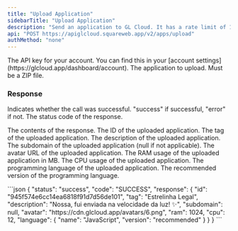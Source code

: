 ```yaml
---
title: "Upload Application"
sidebarTitle: "Upload Application"
description: "Send an application to GL Cloud. It has a rate limit of 1 request every 10 seconds."
api: "POST https://apiglcloud.squareweb.app/v2/apps/upload"
authMethod: "none"
---
```


<ParamField header="Authorization" type="string" placeholder="API KEY" required>
  The API key for your account. You can find this in your [account settings](https://glcloud.app/dashboard/account).
</ParamField>

<ParamField body="file" type="file" placeholder="application.zip" required>
  The application to upload. Must be a ZIP file.
</ParamField>

### Response

<ResponseField name="status" type="string">
  Indicates whether the call was successful. "success" if successful, "error" if not.
</ResponseField>
<ResponseField name="code" type="string">
  The status code of the response.
</ResponseField>
<ResponseField name="response" type="object">

The contents of the response.
<Expandable title="Toggle object">
<ResponseField name="id" type="string">
  The ID of the uploaded application.
</ResponseField>
<ResponseField name="tag" type="string">
  The tag of the uploaded application.
</ResponseField>
<ResponseField name="description" type="string">
  The description of the uploaded application.
</ResponseField>
<ResponseField name="subdomain" type="string">
  The subdomain of the uploaded application (null if not applicable).
</ResponseField>
<ResponseField name="avatar" type="string">
  The avatar URL of the uploaded application.
</ResponseField>
<ResponseField name="ram" type="number">
  The RAM usage of the uploaded application in MB.
</ResponseField>
<ResponseField name="cpu" type="number">
  The CPU usage of the uploaded application.
</ResponseField>
<ResponseField name="language" type="object">
<Expandable title="Toggle object">
<ResponseField name="name" type="string">
  The programming language of the uploaded application.
</ResponseField>
<ResponseField name="version" type="string">
  The recommended version of the programming language.
</ResponseField>
</Expandable>
</ResponseField>
</Expandable>
</ResponseField>

<ResponseExample>
```json
{
    "status": "success",
    "code": "SUCCESS",
    "response": {
        "id": "945f574e6cc14ea6818f91d7d56de101",
        "tag": "Estrelinha Legal",
        "description": "Nossa, fui enviada na velocidade da luz! ✨",
        "subdomain": null,
        "avatar": "https://cdn.glcloud.app/avatars/6.png",
        "ram": 1024,
        "cpu": 12,
        "language": {
            "name": "JavaScript",
            "version": "recommended"
        }
    }
}
```
</ResponseExample>